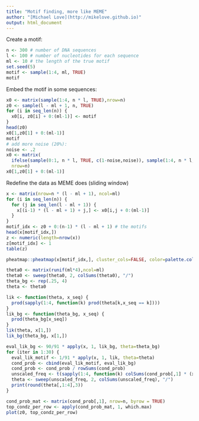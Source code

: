 ```yaml
---
title: "Motif finding, more like MEME"
author: "[Michael Love](http://mikelove.github.io)"
output: html_document
---
```


Create a motif:

```r
n <- 300 # number of DNA sequences
l <- 100 # number of nucleotides for each sequence
ml <- 10 # the length of the true motif
set.seed(5)
motif <- sample(1:4, ml, TRUE)
motif
```
Embed the motif in some sequences:

```r
x0 <- matrix(sample(1:4, n * l, TRUE),nrow=n)
z0 <- sample(l - ml + 1, n, TRUE)
for (i in seq_len(n)) {
  x0[i, z0[i] + 0:(ml-1)] <- motif
}
head(z0)
x0[1,z0[1] + 0:(ml-1)]
motif
# add more noise (20%):
noise <- .2
x0 <- matrix(
  ifelse(sample(0:1, n * l, TRUE, c(1-noise,noise)), sample(1:4, n * l, TRUE), x0),
  nrow=n)
x0[1,z0[1] + 0:(ml-1)]
```

Redefine the data as MEME does (sliding window)

```r
x <- matrix(nrow=n * (l - ml + 1), ncol=ml)
for (i in seq_len(n)) {
  for (j in seq_len(l - ml + 1)) {
    x[(i-1) * (l - ml + 1) + j,] <- x0[i,j + 0:(ml-1)]
  }
}
motif_idx <- z0 + 0:(n-1) * (l - ml + 1) # the motifs
head(x[motif_idx,])
z <- numeric(length=nrow(x))
z[motif_idx] <- 1
table(z)
```

```r
pheatmap::pheatmap(x[motif_idx,], cluster_cols=FALSE, color=palette.colors()[2:5])
```

```r
theta0 <- matrix(runif(ml*4),ncol=ml)
theta0 <- sweep(theta0, 2, colSums(theta0), "/")
theta_bg <- rep(.25, 4)
theta <- theta0
```

```r
lik <- function(theta, x_seq) {
  prod(sapply(1:4, function(k) prod(theta[k,x_seq == k])))
}
lik_bg <- function(theta_bg, x_seq) {
  prod(theta_bg[x_seq])
}
lik(theta, x[1,])
lik_bg(theta_bg, x[1,])
```
```r
eval_lik_bg <- 90/91 * apply(x, 1, lik_bg, theta=theta_bg)
for (iter in 1:30) {
  eval_lik_motif <- 1/91 * apply(x, 1, lik, theta=theta)
  cond_prob <- cbind(eval_lik_motif, eval_lik_bg)
  cond_prob <- cond_prob / rowSums(cond_prob)
  unscaled_freq <- t(sapply(1:4, function(k) colSums(cond_prob[,1] * (x == k))))
  theta <- sweep(unscaled_freq, 2, colSums(unscaled_freq), "/")
  print(round(theta[,1:4],3))
}
```

```r
cond_prob_mat <- matrix(cond_prob[,1], nrow=n, byrow = TRUE)
top_condz_per_row <- apply(cond_prob_mat, 1, which.max)
plot(z0, top_condz_per_row)
```


